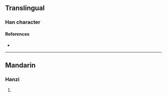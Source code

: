 {{character info/new}}
==Translingual==

===Han character===
{{Han char|rn=93|rad=牛|as=10|sn=14|four=|canj=HQOND|ids=⿰牜氣}}

====References====
* {{Han ref|kx=0703.140|dkj=20117|dj=1116.130|hdz=31817.050|uh=7294|ud=29332}}

----

==Mandarin==

===Hanzi===
{{cmn-hanzi|pin=[[xì]] ([[xi4]])|wg=hsi<sup>4</sup>}}

# {{defn|lang=cmn|sort=牛10}}